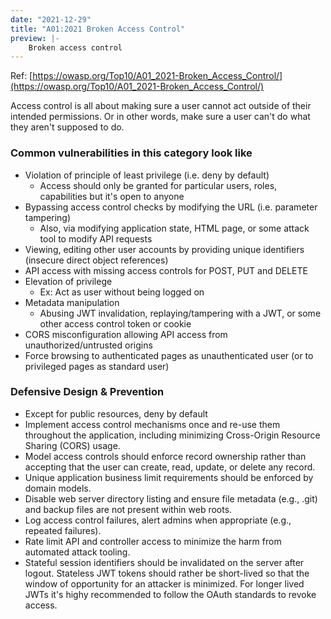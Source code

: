 ```yaml
---
date: "2021-12-29"
title: "A01:2021 Broken Access Control"
preview: |-
    Broken access control
---
```


Ref: [https://owasp.org/Top10/A01_2021-Broken_Access_Control/](https://owasp.org/Top10/A01_2021-Broken_Access_Control/)

Access control is all about making sure a user cannot act outside of their intended permissions. Or in 
other words, make sure a user can't do what they aren't supposed to do.

### Common vulnerabilities in this category look like

- Violation of principle of least privilege (i.e. deny by default)
    - Access should only be granted for particular users, roles, capabilities but it's open to anyone
- Bypassing access control checks by modifying the URL (i.e. parameter tampering)
    - Also, via modifying application state, HTML page, or some attack tool to modify API requests
- Viewing, editing other user accounts by providing unique identifiers (insecure direct object references)
- API access with missing access controls for POST, PUT and DELETE
- Elevation of privilege
    - Ex: Act as user without being logged on
- Metadata manipulation
    - Abusing JWT invalidation, replaying/tampering with a JWT, or some other access control token or cookie
- CORS misconfiguration allowing API access from unauthorized/untrusted origins
- Force browsing to authenticated pages as unauthenticated user (or to privileged pages as standard user)

### Defensive Design & Prevention

- Except for public resources, deny by default
- Implement access control mechanisms once and re-use them throughout the application,
including minimizing Cross-Origin Resource Sharing (CORS) usage.
- Model access controls should enforce record ownership rather than accepting
that the user can create, read, update, or delete any record.
- Unique application business limit requirements should be enforced by domain models.
- Disable web server directory listing and ensure file metadata (e.g., .git) and backup files 
are not present within web roots.
- Log access control failures, alert admins when appropriate (e.g., repeated failures).
- Rate limit API and controller access to minimize the harm from automated
attack tooling.
- Stateful session identifiers should be invalidated on the server after logout. Stateless JWT tokens 
should rather be short-lived so that the window of opportunity for an attacker is minimized. For longer 
lived JWTs it's highy recommended to follow the OAuth standards to revoke access.